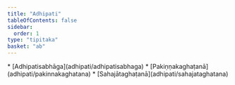 ```yaml
---
title: "Adhipati"
tableOfContents: false
sidebar:
  order: 1
type: "tipitaka"
basket: "ab"
---
```



<DynamicBreadcrumb />



<TableOfContents>
* [Adhipatisabhāga](adhipati/adhipatisabhaga)
* [Pakiṇṇakaghaṭanā](adhipati/pakinnakaghatana)
* [Sahajātaghaṭanā](adhipati/sahajataghatana)
</TableOfContents>
